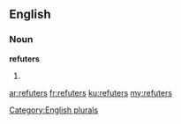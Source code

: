 ==English==

===Noun===
'''refuters'''

# {{plural of|refuter}}

[[Category:English plurals]]

[[ar:refuters]]
[[fr:refuters]]
[[ku:refuters]]
[[my:refuters]]